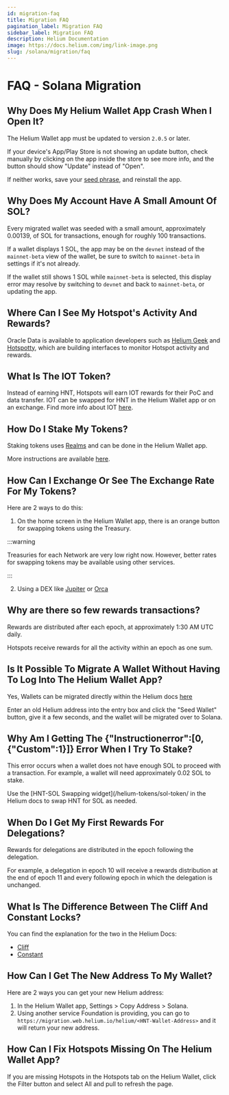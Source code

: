 ```yaml
---
id: migration-faq
title: Migration FAQ
pagination_label: Migration FAQ
sidebar_label: Migration FAQ
description: Helium Documentation
image: https://docs.helium.com/img/link-image.png
slug: /solana/migration/faq
---
```


# FAQ - Solana Migration

## Why Does My Helium Wallet App Crash When I Open It?

The Helium Wallet app must be updated to version `2.0.5` or later.

If your device's App/Play Store is not showing an update button, check manually by clicking on the
app inside the store to see more info, and the button should show "Update" instead of "Open".

If neither works, save your [seed phrase](/wallets/wallet-seed-phrase), and reinstall the app.

## Why Does My Account Have A Small Amount Of SOL?

Every migrated wallet was seeded with a small amount, approximately 0.00139, of SOL for
transactions, enough for roughly 100 transactions.

If a wallet displays 1 SOL, the app may be on the `devnet` instead of the `mainnet-beta` view of the
wallet, be sure to switch to `mainnet-beta` in settings if it's not already.

If the wallet still shows 1 SOL while `mainnet-beta` is selected, this display error may resolve by
switching to `devnet` and back to `mainnet-beta`, or updating the app.

## Where Can I See My Hotspot's Activity And Rewards?

Oracle Data is available to application developers such as [Helium Geek](https://heliumgeek.com/)
and [Hotspotty](https://app.hotspotty.net/), which are building interfaces to monitor Hotspot
activity and rewards.

## What Is The IOT Token?

Instead of earning HNT, Hotspots will earn IOT rewards for their PoC and data transfer. IOT can be
swapped for HNT in the Helium Wallet app or on an exchange. Find more info about IOT
[here](/helium-tokens/IOT).

## How Do I Stake My Tokens?

Staking tokens uses [Realms](https://realms.heliumvote.com/dao/hnt) and can be done in the Helium
Wallet app.

More instructions are available [here](/vote-escrow/realms/).

## How Can I Exchange Or See The Exchange Rate For My Tokens?

Here are 2 ways to do this:

1. On the home screen in the Helium Wallet app, there is an orange button for swapping tokens using
   the Treasury.

:::warning

Treasuries for each Network are very low right now. However, better rates for swapping tokens may be
available using other services.

:::

2. Using a DEX like [Jupiter](https://jup.ag) or [Orca](https://orca.so)

## Why are there so few rewards transactions?

Rewards are distributed after each epoch, at approximately 1:30 AM UTC daily.

Hotspots receive rewards for all the activity within an epoch as one sum.

## Is It Possible To Migrate A Wallet Without Having To Log Into The Helium Wallet App?

Yes, Wallets can be migrated directly within the Helium docs
[here](/solana/migration/exchange/#mapping-helium-wallets-to-solana-wallets)

Enter an old Helium address into the entry box and click the "Seed Wallet" button, give it a few
seconds, and the wallet will be migrated over to Solana.

## Why Am I Getting The {"Instructionerror":[0, {"Custom":1}]} Error When I Try To Stake?

This error occurs when a wallet does not have enough SOL to proceed with a transaction. For example,
a wallet will need approximately 0.02 SOL to stake.

Use the [HNT-SOL Swapping widget](/helium-tokens/sol-token/ in the Helium docs to swap HNT for SOL
as needed.

## When Do I Get My First Rewards For Delegations?

Rewards for delegations are distributed in the epoch following the delegation.

For example, a delegation in epoch 10 will receive a rewards distribution at the end of epoch 11 and
every following epoch in which the delegation is unchanged.

## What Is The Difference Between The Cliff And Constant Locks?

You can find the explanation for the two in the Helium Docs:

- [Cliff](/vote-escrow/realms/#cliff)
- [Constant](/vote-escrow/realms/#constant)

## How Can I Get The New Address To My Wallet?

Here are 2 ways you can get your new Helium address:

1. In the Helium Wallet app, Settings > Copy Address > Solana.
2. Using another service Foundation is providing, you can go to
   `https://migration.web.helium.io/helium/<HNT-Wallet-Address>` and it will return your new
   address.

## How Can I Fix Hotspots Missing On The Helium Wallet App?

If you are missing Hotspots in the Hotspots tab on the Helium Wallet, click the Filter button and
select All and pull to refresh the page.
